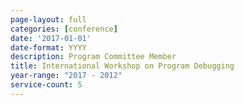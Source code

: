 ```yaml
---
page-layout: full
categories: [conference]
date: '2017-01-01'
date-format: YYYY
description: Program Committee Member
title: International Workshop on Program Debugging
year-range: "2017 - 2012"
service-count: 5
---
```

